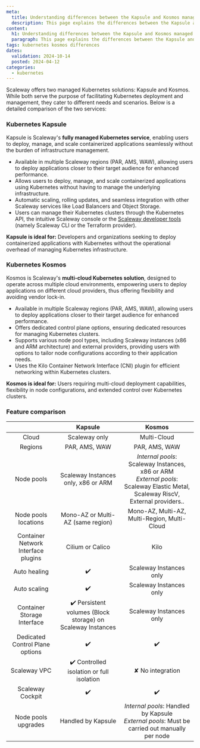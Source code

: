 ```yaml
---
meta:
  title: Understanding differences between the Kapsule and Kosmos managed Kubernetes services
  description: This page explains the differences between the Kapsule and Kosmos managed Kubernetes services
content:
  h1: Understanding differences between the Kapsule and Kosmos managed Kubernetes services
  paragraph: This page explains the differences between the Kapsule and Kosmos managed Kubernetes services
tags: kubernetes kosmos differences
dates:
  validation: 2024-10-14
  posted: 2024-04-12
categories:
  - kubernetes
---
```


Scaleway offers two managed Kubernetes solutions: Kapsule and Kosmos. While both serve the purpose of facilitating Kubernetes deployment and management, they cater to different needs and scenarios.
Below is a detailed comparison of the two services:

### Kubernetes Kapsule

Kapsule is Scaleway's **fully managed Kubernetes service**, enabling users to deploy, manage, and scale containerized applications seamlessly without the burden of infrastructure management.

  - Available in multiple Scaleway regions (PAR, AMS, WAW), allowing users to deploy applications closer to their target audience for enhanced performance.
  - Allows users to deploy, manage, and scale containerized applications using Kubernetes without having to manage the underlying infrastructure.
  - Automatic scaling, rolling updates, and seamless integration with other Scaleway services like Load Balancers and Object Storage.
  - Users can manage their Kubernetes clusters through the Kubernetes API, the intuitive Scaleway console or the [Scaleway developer tools](/developer-tools/) (namely Scaleway CLI or the Terraform provider).

**Kapsule is ideal for:** Developers and organizations seeking to deploy containerized applications with Kubernetes without the operational overhead of managing Kubernetes infrastructure.

### Kubernetes Kosmos

Kosmos is Scaleway's **multi-cloud Kubernetes solution**, designed to operate across multiple cloud environments, empowering users to deploy applications on different cloud providers, thus offering flexibility and avoiding vendor lock-in.

  - Available in multiple Scaleway regions (PAR, AMS, WAW), allowing users to deploy applications closer to their target audience for enhanced performance.
  - Offers dedicated control plane options, ensuring dedicated resources for managing Kubernetes clusters.
  - Supports various node pool types, including Scaleway instances (x86 and ARM architecture) and external providers, providing users with options to tailor node configurations according to their application needs.
  - Uses the Kilo Container Network Interface (CNI) plugin for efficient networking within Kubernetes clusters.

**Kosmos is ideal for:** Users requiring multi-cloud deployment capabilities, flexibility in node configurations, and extended control over Kubernetes clusters.

### Feature comparison

|                                     |                           Kapsule                          |                                                    Kosmos                                                   |
|:-----------------------------------:|:----------------------------------------------------------:|:-----------------------------------------------------------------------------------------------------------:|
| Cloud                               | Scaleway only                                              | Multi-Cloud                                                                                                 |
| Regions                             | PAR, AMS, WAW                                              | PAR, AMS, WAW                                                                                                |
| Node pools                          | Scaleway Instances only, x86 or ARM                        | *Internal pools*: Scaleway Instances, x86 or ARM<br />*External pools*:  Scaleway Elastic Metal, Scaleway RiscV, External providers.. |
| Node pools locations                | Mono-AZ or Multi-AZ (same region)                          | Mono-AZ, Multi-AZ, Multi-Region, Multi-Cloud                                                                |
| Container Network Interface plugins | Cilium or Calico                                           | Kilo                                                                                                        |
| Auto healing                        | ✔️                                                          | Scaleway Instances only                                                                                     |
| Auto scaling                        | ✔️                                                          | Scaleway Instances only                                                                                     |
| Container Storage Interface         | ✔️ Persistent volumes (Block storage) on Scaleway Instances | Scaleway Instances only                                                                                     |
| Dedicated Control Plane options     | ✔️                                                          | ✔️                                                                                                           |
| Scaleway VPC                        | ✔️ Controlled isolation or full isolation                   | ✘ No integration                                                                                            |
| Scaleway Cockpit                    | ✔️                                                          | ✔️                                                                                                           |
| Node pools upgrades                 | Handled by Kapsule                                          | *Internal pools*: Handled by Kapsule<br />*External pools*: Must be carried out manually per node                                                                       |

